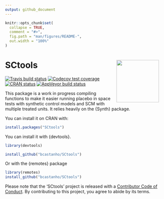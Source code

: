 ```yaml
---
output: github_document
---
```


<!-- README.md is generated from README.Rmd. Please edit that file -->

```r
knitr::opts_chunk$set(
  collapse = TRUE,
  comment = "#>",
  fig.path = "man/figures/README-",
  out.width = "100%"
)
```

# SCtools <a href='https://github.com/bcastanho/SCtools'><img src='man/figures/hexsticker.png' align="right" height="139" /></a>

<!-- badges: start -->
[![Travis build status](https://travis-ci.org/medewitt/SCtools.svg?branch=master)](https://travis-ci.org/medewitt/SCtools)
[![Codecov test coverage](https://codecov.io/gh/medewitt/SCtools/branch/master/graph/badge.svg)](https://codecov.io/gh/medewitt/SCtools?branch=master)
[![CRAN status](https://www.r-pkg.org/badges/version/SCtools)](https://CRAN.R-project.org/package=SCtools)
[![AppVeyor build status](https://ci.appveyor.com/api/projects/status/github/bcastanho/SCtools?branch=master&svg=true)](https://ci.appveyor.com/project/bcastanho/SCtools)
<!-- badges: end -->

This package is a work in progress compiling functions to make it easier running placebo in space tests with synthetic control models and SCM with multiple treated units. It relies heavily on the {Synth} package.

You can install it on CRAN with:

```r
install.packages("SCtools")
```


You can install it with {devtools}.

```r
library(devtools)

install_github("bcastanho/SCtools")
```
Or with the {remotes} package

```r
library(remotes)
install_github("bcastanho/SCtools")
```

Please note that the 'SCtools' project is released with a
[Contributor Code of Conduct](https://github.com/bcastanho/SCtools/blob/master/CODE_OF_CONDUCT.md).
By contributing to this project, you agree to abide by its terms.
